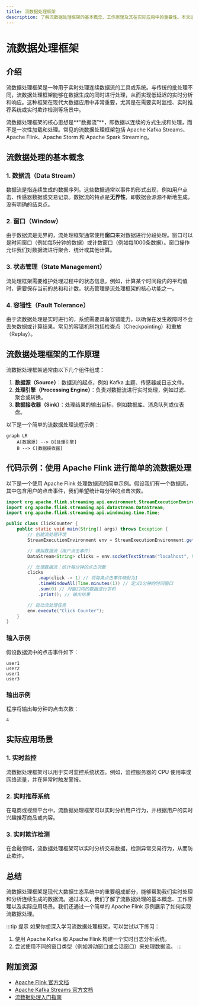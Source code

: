 ```yaml
---
title: 流数据处理框架
description: 了解流数据处理框架的基本概念、工作原理及其在实际应用中的重要性。本文适合初学者，包含代码示例和实际案例。
---
```


# 流数据处理框架

## 介绍

流数据处理框架是一种用于实时处理连续数据流的工具或系统。与传统的批处理不同，流数据处理框架能够在数据生成的同时进行处理，从而实现低延迟的实时分析和响应。这种框架在现代大数据应用中非常重要，尤其是在需要实时监控、实时推荐系统或实时欺诈检测等场景中。

流数据处理框架的核心思想是**“数据流”**，即数据以连续的方式生成和处理，而不是一次性加载和处理。常见的流数据处理框架包括 Apache Kafka Streams、Apache Flink、Apache Storm 和 Apache Spark Streaming。

## 流数据处理的基本概念

### 1. 数据流（Data Stream）
数据流是指连续生成的数据序列。这些数据通常以事件的形式出现，例如用户点击、传感器数据或交易记录。数据流的特点是**无界性**，即数据会源源不断地生成，没有明确的结束点。

### 2. 窗口（Window）
由于数据流是无界的，流处理框架通常使用**窗口**来对数据进行分段处理。窗口可以是时间窗口（例如每5分钟的数据）或计数窗口（例如每1000条数据）。窗口操作允许我们对数据流进行聚合、统计或其他计算。

### 3. 状态管理（State Management）
流处理框架需要维护处理过程中的状态信息。例如，计算某个时间段内的平均值时，需要保存当前的总和和计数。状态管理是流处理框架的核心功能之一。

### 4. 容错性（Fault Tolerance）
由于流数据处理是实时进行的，系统需要具备容错能力，以确保在发生故障时不会丢失数据或计算结果。常见的容错机制包括检查点（Checkpointing）和重放（Replay）。

## 流数据处理框架的工作原理

流数据处理框架通常由以下几个组件组成：

1. **数据源（Source）**：数据流的起点，例如 Kafka 主题、传感器或日志文件。
2. **处理引擎（Processing Engine）**：负责对数据流进行实时处理，例如过滤、聚合或转换。
3. **数据接收器（Sink）**：处理结果的输出目标，例如数据库、消息队列或仪表盘。

以下是一个简单的流数据处理流程示例：

```mermaid
graph LR
    A[数据源] --> B[处理引擎]
    B --> C[数据接收器]
```

## 代码示例：使用 Apache Flink 进行简单的流数据处理

以下是一个使用 Apache Flink 处理数据流的简单示例。假设我们有一个数据流，其中包含用户的点击事件，我们希望统计每分钟的点击次数。

```java
import org.apache.flink.streaming.api.environment.StreamExecutionEnvironment;
import org.apache.flink.streaming.api.datastream.DataStream;
import org.apache.flink.streaming.api.windowing.time.Time;

public class ClickCounter {
    public static void main(String[] args) throws Exception {
        // 创建流处理环境
        StreamExecutionEnvironment env = StreamExecutionEnvironment.getExecutionEnvironment();

        // 模拟数据流（用户点击事件）
        DataStream<String> clicks = env.socketTextStream("localhost", 9999);

        // 处理数据流：统计每分钟的点击次数
        clicks
            .map(click -> 1) // 将每条点击事件映射为1
            .timeWindowAll(Time.minutes(1)) // 定义1分钟的时间窗口
            .sum(0) // 对窗口内的数据进行求和
            .print(); // 输出结果

        // 启动流处理任务
        env.execute("Click Counter");
    }
}
```

### 输入示例
假设数据流中的点击事件如下：
```
user1
user2
user1
user3
```

### 输出示例
程序将输出每分钟的点击次数：
```
4
```

## 实际应用场景

### 1. 实时监控
流数据处理框架可以用于实时监控系统状态。例如，监控服务器的 CPU 使用率或网络流量，并在异常时触发警报。

### 2. 实时推荐系统
在电商或视频平台中，流数据处理框架可以实时分析用户行为，并根据用户的实时兴趣推荐商品或内容。

### 3. 实时欺诈检测
在金融领域，流数据处理框架可以实时分析交易数据，检测异常交易行为，从而防止欺诈。

## 总结

流数据处理框架是现代大数据生态系统中的重要组成部分，能够帮助我们实时处理和分析连续生成的数据流。通过本文，我们了解了流数据处理的基本概念、工作原理以及实际应用场景。我们还通过一个简单的 Apache Flink 示例展示了如何实现流数据处理。

:::tip 提示
如果你想深入学习流数据处理框架，可以尝试以下练习：
1. 使用 Apache Kafka 和 Apache Flink 构建一个实时日志分析系统。
2. 尝试使用不同的窗口类型（例如滑动窗口或会话窗口）来处理数据流。
:::

## 附加资源
- [Apache Flink 官方文档](https://flink.apache.org/)
- [Apache Kafka Streams 官方文档](https://kafka.apache.org/documentation/streams/)
- [流数据处理入门指南](https://www.oreilly.com/library/view/streaming-systems/9781491983867/)